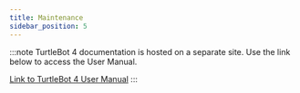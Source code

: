 ```yaml
---
title: Maintenance
sidebar_position: 5
---
```


:::note
TurtleBot 4 documentation is hosted on a separate site. Use the link below
to access the User Manual.

[Link to TurtleBot 4 User Manual](https://turtlebot.github.io/turtlebot4-user-manual/)
:::
